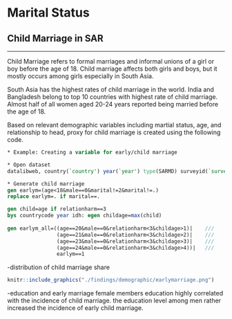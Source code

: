 # Marital Status

## Child Marriage in SAR {-}
***

Child Marriage refers to formal marriages and informal unions of a girl or boy before the age of 18. Child marriage affects both girls and boys, but it mostly occurs among girls especially in South Asia.

South Asia has the highest rates of child marriage in the world. India and Bangladesh belong to top 10 countries with highest rate of child marriage. Almost half of all women aged 20-24 years reported being married before the age of 18. 

Based on relevant demographic variables including martial status, age, and relationship to head, proxy for child marriage is created using the following code. 

```stata
* Example: Creating a variable for early/child marriage

* Open dataset
datalibweb, country(`country') year(`year') type(SARMD) surveyid(`surveyid') clear 

* Generate child marriage
gen earlym=(age<18&male==0&marital!=2&marital!=.)
replace earlym=. if marital==.

gen child=age if relationharm==3
bys countrycode year idh: egen childage=max(child)
 
gen earlym_all=((age==20&male==0&relationharm<3&childage>1)|	///
				(age==21&male==0&relationharm<3&childage>2)|	///
				(age==23&male==0&relationharm<3&childage>3)|	///
				(age==24&male==0&relationharm<3&childage>4))|	///
				earlym==1
```

-distribution of child marriage share

```{r earlymarriage, fig.cap='Early Marriage and Education Level of HH Members', out.width='80%', fig.asp=.75, fig.align='center', echo=FALSE, warning=FALSE}
knitr::include_graphics("./findings/demographic/earlymarriage.png")
```

-education and early marriage 
female members education highly correlated with the incidence of child marriage.
the education level among men rather increased the incidence of early child marriage. 








